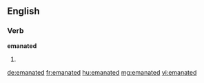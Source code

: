 ==English==

===Verb===
'''emanated'''

# {{past of|emanate}}

[[de:emanated]]
[[fr:emanated]]
[[hu:emanated]]
[[mg:emanated]]
[[vi:emanated]]
